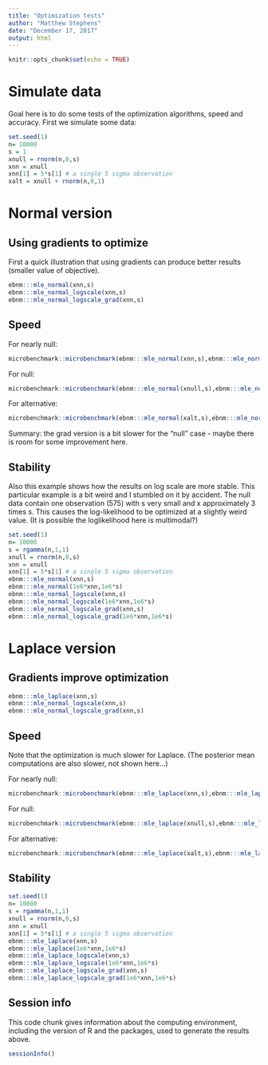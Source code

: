 ```yaml
---
title: "Optimization tests"
author: "Matthew Stephens"
date: "December 17, 2017"
output: html
---
```


```r
knitr::opts_chunk$set(echo = TRUE)
```

# Simulate data

Goal here is to do some tests of the optimization algorithms, speed
and accuracy.  First we simulate some data:

```r
set.seed(1)
n= 10000
s = 1
xnull = rnorm(n,0,s)
xnn = xnull
xnn[1] = 5*s[1] # a single 5 sigma observation
xalt = xnull + rnorm(n,0,1)
```

# Normal version

## Using gradients to optimize

First a quick illustration that using gradients can produce better results (smaller
value of objective).

```r
ebnm:::mle_normal(xnn,s)
ebnm:::mle_normal_logscale(xnn,s)
ebnm:::mle_normal_logscale_grad(xnn,s)
```

## Speed

For nearly null:
```r
microbenchmark::microbenchmark(ebnm:::mle_normal(xnn,s),ebnm:::mle_normal_logscale_grad(xnn,s),times = 20)
```

For null:
```r
microbenchmark::microbenchmark(ebnm:::mle_normal(xnull,s),ebnm:::mle_normal_logscale_grad(xnull,s),times = 20)
```

For alternative:
```r
microbenchmark::microbenchmark(ebnm:::mle_normal(xalt,s),ebnm:::mle_normal_logscale_grad(xalt,s),times = 20)
```

Summary: the grad version is a bit slower for the "null" case - maybe there
is room for some improvement here.

## Stability

Also this example shows how the results on log scale are more stable.
This particular example is a bit weird and I stumbled on it by accident.
The null data contain one observation (575) with s very small and x approximately
3 times s. This causes the log-likelihood to be optimized at
a slightly weird value. (It is possible the loglikelihood here is multimodal?)
```r
set.seed(1)
n= 10000
s = rgamma(n,1,1) 
xnull = rnorm(n,0,s)
xnn = xnull
xnn[1] = 5*s[1] # a single 5 sigma observation
ebnm:::mle_normal(xnn,s)
ebnm:::mle_normal(1e6*xnn,1e6*s)
ebnm:::mle_normal_logscale(xnn,s)
ebnm:::mle_normal_logscale(1e6*xnn,1e6*s)
ebnm:::mle_normal_logscale_grad(xnn,s)
ebnm:::mle_normal_logscale_grad(1e6*xnn,1e6*s)
```


# Laplace version

## Gradients improve optimization

```r
ebnm:::mle_laplace(xnn,s)
ebnm:::mle_normal_logscale(xnn,s)
ebnm:::mle_normal_logscale_grad(xnn,s)
```

## Speed

Note that the optimization is much slower for Laplace. (The posterior
mean computations are also slower, not shown here...)

For nearly null:
```r
microbenchmark::microbenchmark(ebnm:::mle_laplace(xnn,s),ebnm:::mle_laplace_logscale_grad(xnn,s),times = 20)
```

For null:
```r
microbenchmark::microbenchmark(ebnm:::mle_laplace(xnull,s),ebnm:::mle_laplace_logscale_grad(xnull,s),times = 20)
```

For alternative:
```r
microbenchmark::microbenchmark(ebnm:::mle_laplace(xalt,s),ebnm:::mle_laplace_logscale_grad(xalt,s),times = 20)
```

## Stability

```r
set.seed(1)
n= 10000
s = rgamma(n,1,1) 
xnull = rnorm(n,0,s)
xnn = xnull
xnn[1] = 5*s[1] # a single 5 sigma observation
ebnm:::mle_laplace(xnn,s)
ebnm:::mle_laplace(1e6*xnn,1e6*s)
ebnm:::mle_laplace_logscale(xnn,s)
ebnm:::mle_laplace_logscale(1e6*xnn,1e6*s)
ebnm:::mle_laplace_logscale_grad(xnn,s)
ebnm:::mle_laplace_logscale_grad(1e6*xnn,1e6*s)
```

## Session info

This code chunk gives information about the computing environment,
including the version of R and the packages, used to generate the
results above.

```r
sessionInfo()
```
